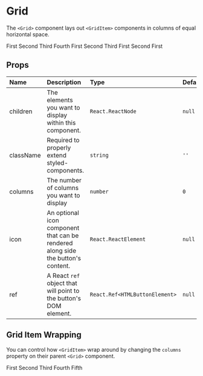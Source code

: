

<Meta title="synth-ui|Layout/Grid" component={Grid} />

# Grid

The `<Grid>` component lays out `<GridItem>` components in columns of equal horizontal space.

<Preview>
  <Story name="intro">
    <div style={{ maxWidth: 480, width: '100%' }}>
      <Grid columns={4}>
        <GridItem>
          <Box backgroundColor="@BeatGig.1">
            First
          </Box>
        </GridItem>
        <GridItem>
          <Box backgroundColor="@BeatGig.2">
            Second
          </Box>
        </GridItem>
        <GridItem>
          <Box backgroundColor="@Success.1">
            Third
          </Box>
        </GridItem>
        <GridItem>
          <Box backgroundColor="@Success.2">
            Fourth
          </Box>
        </GridItem>
      </Grid>
      <Grid columns={3}>
        <GridItem>
          <Box backgroundColor="@BeatGig.1">
            First
          </Box>
        </GridItem>
        <GridItem>
          <Box backgroundColor="@BeatGig.2">
            Second
          </Box>
        </GridItem>
        <GridItem>
          <Box backgroundColor="@Success.1">
            Third
          </Box>
        </GridItem>
      </Grid>
      <Grid columns={2}>
        <GridItem>
          <Box backgroundColor="@BeatGig.1">
            First
          </Box>
        </GridItem>
        <GridItem>
          <Box backgroundColor="@BeatGig.2">
            Second
          </Box>
        </GridItem>
      </Grid>
      <Grid columns={1}>
        <GridItem>
          <Box backgroundColor="@BeatGig.1">
            First
          </Box>
        </GridItem>
      </Grid>
    </div>
  </Story>
</Preview>

## Props

| Name      | Description                                                                      | Type                           | Default |
| :-------- | :------------------------------------------------------------------------------- | :----------------------------- | :------ |
| children  | The elements you want to display within this component.                          | `React.ReactNode`              | `null`  |
| className | Required to properly extend styled-components.                                   | `string`                       | `''`    |
| columns   | The number of columns you want to display                                        | `number`                       | `0`     |
| icon      | An optional icon component that can be rendered along side the button's content. | `React.ReactElement`           | `null`  |
| ref       | A React `ref` object that will point to the button's DOM element.                | `React.Ref<HTMLButtonElement>` | `null`  |

## Grid Item Wrapping

You can control how `<GridItem>` wrap around by changing the `columns` property on their parent `<Grid>` component.

<Preview>
  <Story name="columns">
    <div style={{ maxWidth: 480, width: '100%' }}>
      <Grid columns={2}>
        <GridItem>
          <Box backgroundColor="@BeatGig.1">
            First
          </Box>
        </GridItem>
        <GridItem>
          <Box backgroundColor="@BeatGig.2">
            Second
          </Box>
        </GridItem>
        <GridItem>
          <Box backgroundColor="@Success.1">
            Third
          </Box>
        </GridItem>
        <GridItem>
          <Box backgroundColor="@Success.2">
            Fourth
          </Box>
        </GridItem>
        <GridItem>
          <Box backgroundColor="@BeatGig.1">
            Fifth
          </Box>
        </GridItem>
      </Grid>
    </div>
  </Story>
</Preview>
